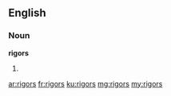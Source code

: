 ==English==

===Noun===
'''rigors'''

# {{US}} {{plural of|[[rigor]]}}

[[ar:rigors]]
[[fr:rigors]]
[[ku:rigors]]
[[mg:rigors]]
[[my:rigors]]